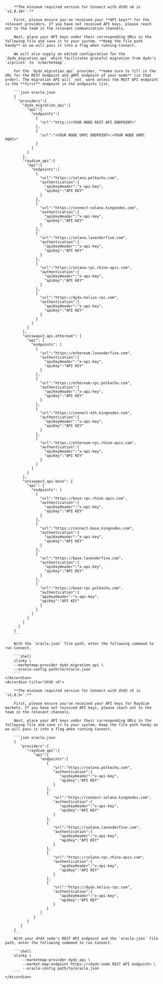 <AccordionGroup>
    <Accordion title="dYdX v6">

        **The minimum required version for Connect with dYdX v6 is `v1.0.10+`.**

        First, please ensure you've received your **API keys** for the relevant providers. If you have not received API keys, please reach out to the team in the relevant communication channels.

        Next, place your API keys under their corresponding URLs in the following file and save it to your system. **Keep the file path handy** as we will pass it into a flag when running Connect.

        We will also supply an edited configuration for the `dydx_migration_api` which facilitates graceful migration from dydx's `x/prices` to `x/marketmap`.

        For the `dydx_migration_api` provider, **make sure to fill in the URL for the REST endpoint and gRPC endpoint of your node** (in that order). The migration API will _not_ work unless the REST API endpoint is the **first** endpoint in the endpoints list.

        ```json oracle.json
        {
          "providers":{
            "dydx_migration_api":{
              "api":{
                "endpoints":[
                  {
                    "url":"http://<YOUR NODE REST API ENDPOINT>"
                  },
                  {
                    "url":"<YOUR NODE GRPC ENDPOINT>:<YOUR NODE GRPC PORT>"
                  }
                ]
              }
            },
            "raydium_api":{
              "api":{
                "endpoints":[
                  {
                    "url":"https://solana.polkachu.com",
                    "authentication":{
                      "apiKeyHeader":"x-api-key",
                      "apiKey":"API KEY"
                    }
                  },
                  {
                    "url":"https://connect-solana.kingnodes.com",
                    "authentication":{
                      "apiKeyHeader":"x-api-key",
                      "apiKey":"API KEY"
                    }
                  },
                  {
                    "url":"https://solana.lavenderfive.com",
                    "authentication":{
                      "apiKeyHeader":"x-api-key",
                      "apiKey":"API KEY"
                    }
                  },
                  {
                    "url":"https://solana-rpc.rhino-apis.com",
                    "authentication":{
                      "apiKeyHeader":"x-api-key",
                      "apiKey":"API KEY"
                    }
                  },
                  {
                    "url":"https://dydx.helius-rpc.com",
                    "authentication":{
                      "apiKeyHeader":"x-api-key",
                      "apiKey":"API KEY"
                    }
                  }
                ]
              }
            },
            "uniswapv3_api-ethereum": {
              "api": {
                "endpoints": [
                  {
                    "url":"https://ethereum.lavenderfive.com",
                    "authentication":{
                      "apiKeyHeader":"x-api-key",
                      "apiKey":"API KEY"
                    }
                  },
                  {
                    "url":"https://ethereum-rpc.polkachu.com",
                    "authentication":{
                      "apiKeyHeader":"x-api-key",
                      "apiKey":"API KEY"
                    }
                  },
                  {
                    "url":"https://connect-eth.kingnodes.com",
                    "authentication":{
                      "apiKeyHeader":"x-api-key",
                      "apiKey":"API KEY"
                    }
                  },
                  {
                    "url":"https://ethereum-rpc.rhino-apis.com",
                    "authentication":{
                      "apiKeyHeader":"x-api-key",
                      "apiKey":"API KEY"
                    }
                  }
                ]
              }
            },
            "uniswapv3_api-base": {
              "api": {
                "endpoints": [
                  {
                    "url":"https://base-rpc.rhino-apis.com",
                    "authentication":{
                      "apiKeyHeader":"x-api-key",
                      "apiKey":"API KEY"
                    }
                  },
                  {
                    "url":"https://connect-base.kingnodes.com",
                    "authentication":{
                      "apiKeyHeader":"x-api-key",
                      "apiKey":"API KEY"
                    }
                  },
                  {
                    "url":"https://base.lavenderfive.com",
                    "authentication":{
                      "apiKeyHeader":"x-api-key",
                      "apiKey":"API KEY"
                    }
                  },
                  {
                    "url":"https://base-rpc.polkachu.com",
                    "authentication":{
                    "apiKeyHeader":"x-api-key",
                    "apiKey":"API KEY"
                    }
                  }
                ]
              }
            }
          }
        }
        ```

        With the `oracle.json` file path, enter the following command to run Connect.

        ```shell
        slinky \
        --marketmap-provider dydx_migration_api \
        --oracle-config path/to/oracle.json
        ```
    </Accordion>
    <Accordion title="dYdX v5">

        **The minimum required version for Connect with dYdX v5 is `v1.0.5+`.**

        First, please ensure you've received your API keys for Raydium markets. If you have not received API keys, please reach out to the team in the relevant channels.

        Next, place your API keys under their corresponding URLs in the following file and save it to your system. Keep the file path handy as we will pass it into a flag when running Connect.

        ```json oracle.json
        {
           "providers":{
              "raydium_api":{
                 "api":{
                    "endpoints":[
                       {
                          "url":"https://solana.polkachu.com",
                          "authentication":{
                             "apiKeyHeader":"x-api-key",
                             "apiKey":"API KEY"
                          }
                       },
                       {
                          "url":"https://connect-solana.kingnodes.com",
                          "authentication":{
                             "apiKeyHeader":"x-api-key",
                             "apiKey":"API KEY"
                          }
                       },
                       {
                          "url":"https://solana.lavenderfive.com",
                          "authentication":{
                             "apiKeyHeader":"x-api-key",
                             "apiKey":"API KEY"
                          }
                       },
                       {
                          "url":"https://solana-rpc.rhino-apis.com",
                          "authentication":{
                             "apiKeyHeader":"x-api-key",
                             "apiKey":"API KEY"
                          }
                       },
                       {
                          "url":"https://dydx.helius-rpc.com",
                          "authentication":{
                             "apiKeyHeader":"x-api-key",
                             "apiKey":"API KEY"
                          }
                       }
                    ]
                 }
              }
           }
        }
        ```
        With your dYdX node's REST API endpoint and the `oracle.json` file path, enter the following command to run Connect.

        ```shell
        slinky \
            --marketmap-provider dydx_api \
            --market-map-endpoint https://<dydx-node REST API endpoint> \
            --oracle-config path/to/oracle.json
        ```
    </Accordion>
</AccordionGroup>

